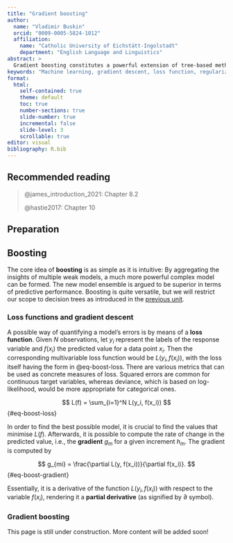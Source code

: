 ```yaml
---
title: "Gradient boosting"
author:
  name: "Vladimir Buskin" 
  orcid: "0009-0005-5824-1012"
  affiliation: 
    name: "Catholic University of Eichstätt-Ingolstadt"
    department: "English Language and Linguistics"
abstract: > 
  Gradient boosting constitutes a powerful extension of tree-based methods and is generally appreciated for its high predictive performance. Nevertheless, this family of methods, which includes implementations such as AdaBoost, XGBoost, and CatBoost, among many others, is not yet established in corpus-linguistic statistics. A practical scenario is presented to introduce the core ideas of gradient boosting, demonstrate its application to linguistic data as well as point out its advantages and drawbacks.
keywords: "Machine learning, gradient descent, loss function, regularization"
format:
  html:
    self-contained: true
    theme: default
    toc: true
    number-sections: true
    slide-number: true
    incremental: false
    slide-level: 3
    scrollable: true
editor: visual
bibliography: R.bib
---
```


## Recommended reading

> @james_introduction_2021: Chapter 8.2
>
> @hastie2017: Chapter 10

## Preparation

## Boosting

The core idea of **boosting** is as simple as it is intuitive: By
aggregating the insights of multiple weak models, a much more powerful
complex model can be formed. The new model ensemble is argued to be
superior in terms of predictive performance. Boosting is quite
versatile, but we will restrict our scope to decision trees as
introduced in the [previous
unit](Decision_trees_and_random_forests.qmd).

### Loss functions and gradient descent

A possible way of quantifying a model's errors is by means of a **loss
function**. Given $N$ observations, let $y_i$ represent the labels of
the response variable and $f(x_i)$ the predicted value for a data point
$x_i$. Then the corresponding multivariable loss function would be
$L(y_i, f(x_i))$, with the loss itself having the form in
@eq-boost-loss. There are various metrics that can be used as concrete
measures of loss. Squared errors are common for continuous target
variables, whereas deviance, which is based on log-likelihood, would be
more appropriate for categorical ones.

$$
L(f) = \sum_{i=1}^N L(y_i, f(x_i))
$$ {#eq-boost-loss}

In order to find the best possible model, it is crucial to find the
values that minimise $L(f)$. Afterwards, it is possible to compute the
rate of change in the predicted value, i.e., the **gradient** $g_{m}$
for a given increment $h_m$. The gradient is computed by

$$
g_{mi} = \frac{\partial L(y, f(x_i))}{\partial f(x_i)}.
$$ {#eq-boost-gradient}

Essentially, it is a derivative of the function $L(y_i, f(x_i))$ with
respect to the variable $f(x_i)$, rendering it a **partial derivative**
(as signified by $\partial$ symbol).

### Gradient boosting

::: callout-warning
This page is still under construction. More content will be added soon!
:::
